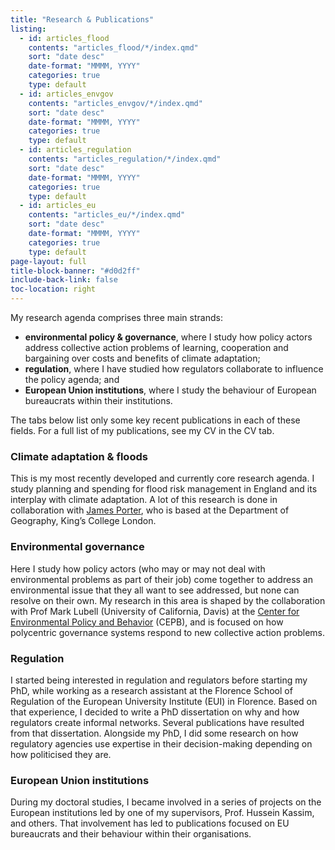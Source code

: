 ```yaml
---
title: "Research & Publications"
listing:
  - id: articles_flood
    contents: "articles_flood/*/index.qmd"
    sort: "date desc"
    date-format: "MMMM, YYYY"
    categories: true
    type: default
  - id: articles_envgov
    contents: "articles_envgov/*/index.qmd"
    sort: "date desc"
    date-format: "MMMM, YYYY"
    categories: true
    type: default
  - id: articles_regulation
    contents: "articles_regulation/*/index.qmd"
    sort: "date desc"
    date-format: "MMMM, YYYY"
    categories: true
    type: default
  - id: articles_eu
    contents: "articles_eu/*/index.qmd"
    sort: "date desc"
    date-format: "MMMM, YYYY"
    categories: true
    type: default
page-layout: full
title-block-banner: "#d0d2ff"
include-back-link: false
toc-location: right
---
```


My research agenda comprises three main strands:

-   **environmental policy & governance**, where I study how policy actors address collective action problems of learning, cooperation and bargaining over costs and benefits of climate adaptation;
-   **regulation**, where I have studied how regulators collaborate to influence the policy agenda; and
-   **European Union institutions**, where I study the behaviour of European bureaucrats within their institutions.

The tabs below list only some key recent publications in each of these fields. For a full list of my publications, see my CV in the CV tab.


::: panel-tabset
### Climate adaptation & floods

This is my most recently developed and currently core research agenda. I study planning and spending for flood risk management in England and its interplay with climate adaptation. A lot of this research is done in collaboration with [James Porter](https://www.kcl.ac.uk/people/james-porter), who is based at the Department of Geography, King's College London.

::: {#articles_flood}
:::

### Environmental governance

Here I study how policy actors (who may or may not deal with environmental problems as part of their job) come together to address an environmental issue that they all want to see addressed, but none can resolve on their own. My research in this area is shaped by the collaboration with Prof Mark Lubell (University of California, Davis) at the [Center for Environmental Policy and Behavior](https://environmentalpolicy.ucdavis.edu/) (CEPB), and is focused on how polycentric governance systems respond to new collective action problems.

::: {#articles_envgov}
:::

### Regulation

I started being interested in regulation and regulators before starting my PhD, while working as a research assistant at the Florence School of Regulation of the European University Institute (EUI) in Florence. Based on that experience, I decided to write a PhD dissertation on why and how regulators create informal networks. Several publications have resulted from that dissertation. Alongside my PhD, I did some research on how regulatory agencies use expertise in their decision-making depending on how politicised they are.

::: {#articles_regulation}
:::

### European Union institutions

During my doctoral studies, I became involved in a series of projects on the European institutions led by one of my supervisors, Prof. Hussein Kassim, and others. That involvement has led to publications focused on EU bureaucrats and their behaviour within their organisations.

::: {#articles_eu}
:::
:::
